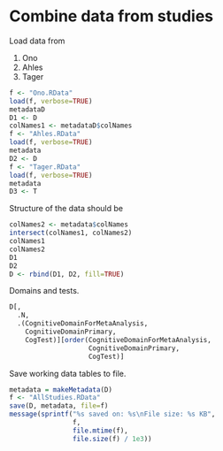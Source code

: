 # Combine data from studies

Load data from

1. Ono
1. Ahles
1. Tager

```r
f <- "Ono.RData"
load(f, verbose=TRUE)
metadataD
D1 <- D
colNames1 <- metadataD$colNames
f <- "Ahles.RData"
load(f, verbose=TRUE)
metadata
D2 <- D
f <- "Tager.RData"
load(f, verbose=TRUE)
metadata
D3 <- T
```

Structure of the data should be




```r
colNames2 <- metadata$colNames
intersect(colNames1, colNames2)
colNames1
colNames2
D1
D2
D <- rbind(D1, D2, fill=TRUE)
```

Domains and tests.

```r
D[,
  .N,
  .(CognitiveDomainForMetaAnalysis,
    CognitiveDomainPrimary,
    CogTest)][order(CognitiveDomainForMetaAnalysis,
                    CognitiveDomainPrimary,
                    CogTest)]
```

Save working data tables to file.

```r
metadata = makeMetadata(D)
f <- "AllStudies.RData"
save(D, metadata, file=f)
message(sprintf("%s saved on: %s\nFile size: %s KB", 
                f,
                file.mtime(f),
                file.size(f) / 1e3))
```

